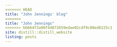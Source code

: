 ```yaml
---
<<<<<<< HEAD
title: "John Jennings' blog"
=======
title: "John Jennings"
>>>>>>> bb664f3a90f44872659edae02cdf9c08ed6225c1
site: distill::distill_website
listing: posts
---
```

